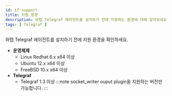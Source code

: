 ```yaml
---
id: tf-support
title: 지원 환경
description: 와탭 Telegraf 에이전트를 설치하기 전에 지원하는 환경에 대해 알아보세요.
tags: [ Telegraf ]
---
```


와탭 Telegraf 에이전트를 설치하기 전에 지원 환경을 확인하세요. 

* **운영체제**
    * Linux Redhat 6.x x64 이상
    * Ubuntu 12.x x64 이상
    * FreeBSD 10.x x64 이상
* **Telegraf**
    * Telegraf 1.3 이상 
    :::note
    socket_writer ouput plugin을 지원하는 버전만 가능합니다.
    :::